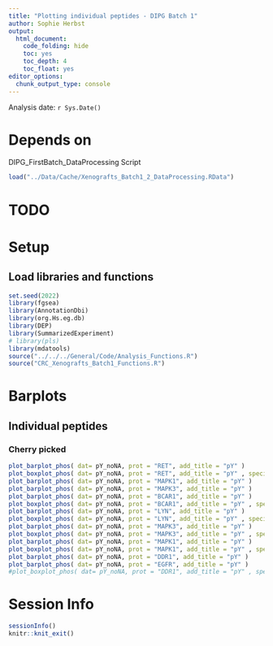 ```yaml
---
title: "Plotting individual peptides - DIPG Batch 1"
author: Sophie Herbst
output:
  html_document:
    code_folding: hide
    toc: yes
    toc_depth: 4
    toc_float: yes
editor_options: 
  chunk_output_type: console
---
```

Analysis date: `r Sys.Date()`

# Depends on
DIPG_FirstBatch_DataProcessing Script

```r
load("../Data/Cache/Xenografts_Batch1_2_DataProcessing.RData")
```

# TODO

# Setup
## Load libraries and functions
```r
set.seed(2022)
library(fgsea)
library(AnnotationDbi)
library(org.Hs.eg.db)
library(DEP)
library(SummarizedExperiment)
# library(pls)
library(mdatools)
source("../../../General/Code/Analysis_Functions.R")
source("CRC_Xenografts_Batch1_Functions.R")
```

# Barplots

## Individual peptides
### Cherry picked
```r
plot_barplot_phos( dat= pY_noNA, prot = "RET", add_title = "pY" )
plot_boxplot_phos( dat= pY_noNA, prot = "RET", add_title = "pY" , specific_peptide = "RRDyLDLAASTPSDSLIYDDGLSEEETPLVDCNNAPLPR")
plot_barplot_phos( dat= pY_noNA, prot = "MAPK1", add_title = "pY" )
plot_barplot_phos( dat= pY_noNA, prot = "MAPK3", add_title = "pY" )
plot_barplot_phos( dat= pY_noNA, prot = "BCAR1", add_title = "pY" )
plot_boxplot_phos( dat= pY_noNA, prot = "BCAR1", add_title = "pY" , specific_peptide = "HLLAPGPQDIyDVPPVR")
plot_barplot_phos( dat= pY_noNA, prot = "LYN", add_title = "pY" )
plot_boxplot_phos( dat= pY_noNA, prot = "LYN", add_title = "pY" , specific_peptide = "AEERPTFDYLQSVLDDFyTATEGQYQQQP")
plot_barplot_phos( dat= pY_noNA, prot = "MAPK3", add_title = "pY" )
plot_boxplot_phos( dat= pY_noNA, prot = "MAPK3", add_title = "pY" , specific_peptide = "IADPEHDHTGFLTEyVATR")
plot_barplot_phos( dat= pY_noNA, prot = "MAPK1", add_title = "pY" )
plot_boxplot_phos( dat= pY_noNA, prot = "MAPK1", add_title = "pY" , specific_peptide = "VADPDHDHTGFLTEyVATR")
plot_barplot_phos( dat= pY_noNA, prot = "DDR1", add_title = "pY" )
plot_barplot_phos( dat= pY_noNA, prot = "EGFR", add_title = "pY" )
#plot_boxplot_phos( dat= pY_noNA, prot = "DDR1", add_title = "pY" , specific_peptide = "")
```

# Session Info
```r
sessionInfo()
knitr::knit_exit()
```
